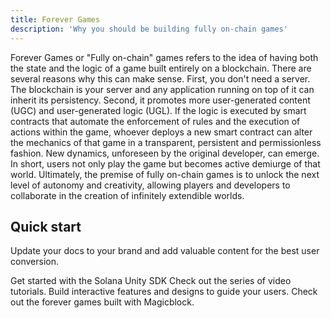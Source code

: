 ```yaml
---
title: Forever Games
description: 'Why you should be building fully on-chain games'
---
```


Forever Games or "Fully on-chain" games refers to the idea of having both the state and the logic of a game built entirely on a blockchain. There are several reasons why this can make sense. First, you don't need a server. The blockchain is your server and any application running on top of it can inherit its persistency. Second, it promotes more user-generated content (UGC) and user-generated logic (UGL). If the logic is executed by smart contracts that automate the enforcement of rules and the execution of actions within the game, whoever deploys a new smart contract can alter the mechanics of that game in a transparent, persistent and permissionless fashion. New dynamics, unforeseen by the original developer, can emerge. In short, users not only play the game but becomes active demiurge of that world. 
Ultimately, the premise of fully on-chain games is to unlock the next level of autonomy and creativity, allowing players and developers to collaborate in the creation of infinitely extendible worlds. 

## Quick start

Update your docs to your brand and add valuable content for the best user conversion.

<CardGroup cols={2}>
  <Card
    title="Solana Unity SDK"
    icon="screwdriver-wrench"
    href="https://mintlify.com/docs/api-playground/openapi"
  >
    Get started with the Solana Unity SDK
  </Card>
  <Card
    title="Tutorials"
    icon="youtube"
    href="https://mintlify.com/docs/settings/global"
  >
    Check out the series of video tutorials.
  </Card>
  <Card
    title="Add Components"
    icon="code"
    href="https://mintlify.com/docs/components/accordion"
  >
    Build interactive features and designs to guide your users.
  </Card>
  <Card
    title="Get Inspiration"
    icon="stars"
    href="https://mintlify.com/showcase"
  >
    Check out the forever games built with Magicblock.
  </Card>
</CardGroup>
